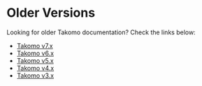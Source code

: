 # Older Versions

Looking for older Takomo documentation? Check the links below:

- [Takomo v7.x](https://takomo.io/archive/7-4-4/)
- [Takomo v6.x](https://takomo.io/archive/6-4-2/)
- [Takomo v5.x](https://takomo.io/archive/5-6-0/)
- [Takomo v4.x](https://takomo.io/archive/4-6-1/)
- [Takomo v3.x](https://takomo.io/archive/3-40-3/)


